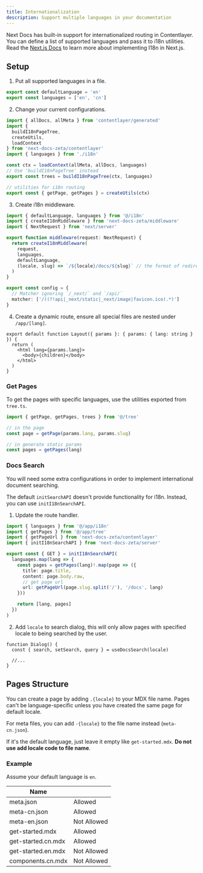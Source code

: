 ```yaml
---
title: Internationalization
description: Support multiple languages in your documentation
---
```


Next Docs has built-in support for internationalized routing in Contentlayer.
You can define a list of supported languages and pass it to i18n utilities. Read
the
[Next.js Docs](https://nextjs.org/docs/app/building-your-application/routing/internationalization)
to learn more about implementing I18n in Next.js.

## Setup

1. Put all supported languages in a file.

```ts title="i18n.ts"
export const defaultLanguage = 'en'
export const languages = ['en', 'cn']
```

2. Change your current configurations.

```ts title="tree.ts"
import { allDocs, allMeta } from 'contentlayer/generated'
import {
  buildI18nPageTree,
  createUtils,
  loadContext
} from 'next-docs-zeta/contentlayer'
import { languages } from './i18n'

const ctx = loadContext(allMeta, allDocs, languages)
// Use 'buildI18nPageTree' instead
export const trees = buildI18nPageTree(ctx, languages)

// utilities for i18n routing
export const { getPage, getPages } = createUtils(ctx)
```

3. Create i18n middleware.

```ts title="middleware.ts"
import { defaultLanguage, languages } from '@/i18n'
import { createI18nMiddleware } from 'next-docs-zeta/middleware'
import { NextRequest } from 'next/server'

export function middleware(request: NextRequest) {
  return createI18nMiddleware(
    request,
    languages,
    defaultLanguage,
    (locale, slug) => `/${locale}/docs/${slug}` // the format of redirected url
  )
}

export const config = {
  // Matcher ignoring `/_next/` and `/api/`
  matcher: ['/((?!api|_next/static|_next/image|favicon.ico).*)']
}
```

4. Create a dynamic route, ensure all special files are nested under
   `/app/[lang]`.

```tsx title="/app/[lang]/layout.tsx"
export default function Layout({ params }: { params: { lang: string } }) {
  return (
    <html lang={params.lang}>
      <body>{children}</body>
    </html>
  )
}
```

### Get Pages

To get the pages with specific languages, use the utilities exported from
`tree.ts`.

```ts
import { getPage, getPages, trees } from '@/tree'

// in the page
const page = getPage(params.lang, params.slug)

// in generate static params
const pages = getPages(lang)
```

### Docs Search

You will need some extra configurations in order to implement international
document searching.

The default `initSearchAPI` doesn't provide functionality for i18n. Instead, you
can use `initI18nSearchAPI`.

1. Update the route handler.

```ts title="/api/search/route.ts"
import { languages } from '@/app/i18n'
import { getPages } from '@/app/tree'
import { getPageUrl } from 'next-docs-zeta/contentlayer'
import { initI18nSearchAPI } from 'next-docs-zeta/server'

export const { GET } = initI18nSearchAPI(
  languages.map(lang => {
    const pages = getPages(lang)!.map(page => ({
      title: page.title,
      content: page.body.raw,
      // get page url
      url: getPageUrl(page.slug.split('/'), '/docs', lang)
    }))

    return [lang, pages]
  })
)
```

2. Add `locale` to search dialog, this will only allow pages with specified
   locale to being searched by the user.

```tsx
function Dialog() {
  const { search, setSearch, query } = useDocsSearch(locale)

  //...
}
```

## Pages Structure

You can create a page by adding `.{locale}` to your MDX file name. Pages can't
be language-specific unless you have created the same page for default locale.

For meta files, you can add `-{locale}` to the file name instead
(`meta-cn.json`).

If it's the default language, just leave it empty like `get-started.mdx`. **Do
not use add locale code to file name**.

### Example

Assume your default language is `en`.

| Name               |             |
| ------------------ | ----------- |
| meta.json          | Allowed     |
| meta-cn.json       | Allowed     |
| meta-en.json       | Not Allowed |
| get-started.mdx    | Allowed     |
| get-started.cn.mdx | Allowed     |
| get-started.en.mdx | Not Allowed |
| components.cn.mdx  | Not Allowed |
